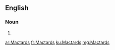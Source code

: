 ==English==

===Noun===
{{head|en|plural}}

# {{plural of|Mactard|lang=en}}

[[ar:Mactards]]
[[fr:Mactards]]
[[ku:Mactards]]
[[mg:Mactards]]